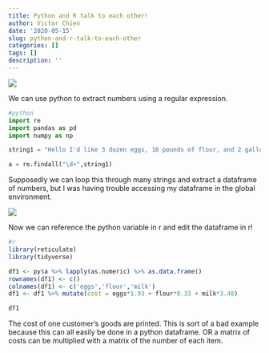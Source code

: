 ```yaml
---
title: Python and R talk to each other!
author: Victor Chien
date: '2020-05-15'
slug: python-and-r-talk-to-each-other
categories: []
tags: []
description: ''
---
```


![](/blog/2020-05-15-python-and-r-talk-to-each-other_files/Funny.jpg)


We can use python to extract numbers using a regular expression.
```python
#python
import re
import pandas as pd
import numpy as np

string1 = "Hello I'd like 3 dozen eggs, 10 pounds of flour, and 2 gallons of milk."

a = re.findall("\d+",string1)

```

Supposedly we can loop this through many strings and extract a dataframe of numbers, but I was having trouble accessing my dataframe in the global environment.


![](/blog/2020-05-15-python-and-r-talk-to-each-other_files/zoidberg.jpg)

Now we can reference the python variable in r and edit the dataframe in r!
```r
#r
library(reticulate)
library(tidyverse)

df1 <- py$a %>% lapply(as.numeric) %>% as.data.frame()
rownames(df1) <- c()
colnames(df1) <- c('eggs','flour','milk')
df1 <- df1 %>% mutate(cost = eggs*1.93 + flour*0.33 + milk*3.48)

df1

```

The cost of one customer's goods are printed.
This is sort of a bad example because this can all easily be done in a python dataframe. OR a matrix of costs can be multiplied with a matrix of the number of each item.

```r

```
